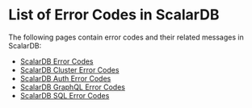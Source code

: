 # List of Error Codes in ScalarDB

The following pages contain error codes and their related messages in ScalarDB:

- [ScalarDB Error Codes](scalardb-core-status-codes.mdx)
- [ScalarDB Cluster Error Codes](scalardb-cluster/scalardb-cluster-status-codes.mdx)
- [ScalarDB Auth Error Codes](scalardb-cluster/scalardb-auth-status-codes.mdx)
- [ScalarDB GraphQL Error Codes](scalardb-graphql/scalardb-graphql-status-codes.mdx)
- [ScalarDB SQL Error Codes](scalardb-sql/scalardb-sql-status-codes.mdx)

